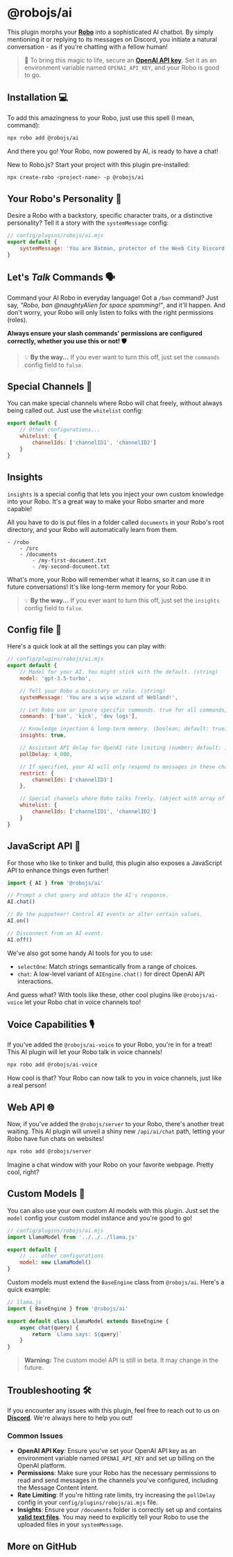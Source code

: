 
# @robojs/ai

This plugin morphs your **[Robo](https://github.com/Wave-Play/robo.js)** into a sophisticated AI chatbot. By simply mentioning it or replying to its messages on Discord, you initiate a natural conversation - as if you're chatting with a fellow human!

> 🔑 To bring this magic to life, secure an **[OpenAI API key](https://openai.com/)**. Set it as an environment variable named `OPENAI_API_KEY`, and your Robo is good to go.

## Installation 💻

To add this amazingness to your Robo, just use this spell (I mean, command):

```bash
npx robo add @robojs/ai
```

And there you go! Your Robo, now powered by AI, is ready to have a chat!

New to Robo.js? Start your project with this plugin pre-installed:

```bash
npx create-robo <project-name> -p @robojs/ai
```

## Your Robo's Personality 🧬

Desire a Robo with a backstory, specific character traits, or a distinctive personality? Tell it a story with the `systemMessage` config:

```js
// config/plugins/robojs/ai.mjs
export default {
	systemMessage: 'You are Batman, protector of the Weeb City Discord server.'
}
```

## Let's _Talk_ Commands 🗣️

Command your AI Robo in everyday language! Got a `/ban` command? Just say, _"Robo, ban @naughtyAlien for space spamming!"_, and it'll happen. And don't worry, your Robo will only listen to folks with the right permissions (roles).

**Always ensure your slash commands' permissions are configured correctly, whether you use this or not! 🛡️**

> 💡 **By the way...** If you ever want to turn this off, just set the `commands` config field to `false`.

## Special Channels 📜

You can make special channels where Robo will chat freely, without always being called out. Just use the `whitelist` config:

```js
export default {
	// Other configurations...
	whitelist: {
		channelIds: ['channelID1', 'channelID2']
	}
}
```

## Insights

`insights` is a special config that lets you inject your own custom knowledge into your Robo. It's a great way to make your Robo smarter and more capable!

All you have to do is put files in a folder called `documents` in your Robo's root directory, and your Robo will automatically learn from them.

```
- /robo
	- /src
	- /documents
		- /my-first-document.txt
		- /my-second-document.txt
```

What's more, your Robo will remember what it learns, so it can use it in future conversations! It's like long-term memory for your Robo.

> 💡 **By the way...** If you ever want to turn this off, just set the `insights` config field to `false`.

## Config file 🧠

Here's a quick look at all the settings you can play with:

```js
// config/plugins/robojs/ai.mjs
export default {
	// Model for your AI. You might stick with the default. (string)
	model: 'gpt-3.5-turbo',

	// Tell your Robo a backstory or role. (string)
	systemMessage: 'You are a wise wizard of Webland!',

	// Let Robo use or ignore specific commands. true for all commands, false for no commands, array for only specific commands. (boolean or string array)
	commands: ['ban', 'kick', 'dev logs'],

	// Knowledge injection & long-term memory. (boolean; default: true)
	insights: true,

	// Assistant API delay for OpenAI rate limiting (number; default: 1_000)
	pollDelay: 4_000,

	// If specified, your AI will only respond to messages in these channels. (object with array of string IDs)
	restrict: {
		channelIds: ['channelID3']
	},

	// Special channels where Robo talks freely. (object with array of string IDs)
	whitelist: {
		channelIds: ['channelID1', 'channelID2']
	}
}
```

## JavaScript API 🧰

For those who like to tinker and build, this plugin also exposes a JavaScript API to enhance things even further!

```js
import { AI } from '@robojs/ai'

// Prompt a chat query and obtain the AI's response.
AI.chat()

// Be the puppeteer! Control AI events or alter certain values.
AI.on()

// Disconnect from an AI event.
AI.off()
```

We've also got some handy AI tools for you to use:

- `selectOne`: Match strings semantically from a range of choices.
- `chat`: A low-level variant of `AIEngine.chat()` for direct OpenAI API interactions.

And guess what? With tools like these, other cool plugins like `@robojs/ai-voice` let your Robo chat in voice channels too!

## Voice Capabilities 🎙️

If you've added the `@robojs/ai-voice` to your Robo, you're in for a treat! This AI plugin will let your Robo talk in voice channels!

```bash
npx robo add @robojs/ai-voice
```

How cool is that? Your Robo can now talk to you in voice channels, just like a real person!

## Web API 🌐

Now, if you've added the `@robojs/server` to your Robo, there's another treat waiting. This AI plugin will unveil a shiny new `/api/ai/chat` path, letting your Robo have fun chats on websites!

```bash
npx robo add @robojs/server
```

Imagine a chat window with your Robo on your favorite webpage. Pretty cool, right?

## Custom Models 🧪

You can also use your own custom AI models with this plugin. Just set the `model` config your custom model instance and you're good to go!

```js
// config/plugins/robojs/ai.mjs
import LlamaModel from '../../../llama.js'

export default {
	// ... other configurations
	model: new LlamaModel()
}
```

Custom models must extend the `BaseEngine` class from `@robojs/ai`. Here's a quick example:

```js
// llama.js
import { BaseEngine } from '@robojs/ai'

export default class LlamaModel extends BaseEngine {
	async chat(query) {
		return `Llama says: ${query}`
	}
}
```

> **Warning:** The custom model API is still in beta. It may change in the future.

## Troubleshooting 🛠️

If you encounter any issues with this plugin, feel free to reach out to us on **[Discord](https://discord.gg/roboplay)**. We're always here to help you out!

### Common Issues

- **OpenAI API Key**: Ensure you've set your OpenAI API key as an environment variable named `OPENAI_API_KEY` and set up billing on the OpenAI platform.
- **Permissions**: Make sure your Robo has the necessary permissions to read and send messages in the channels you've configured, including the Message Content intent.
- **Rate Limiting**: If you're hitting rate limits, try increasing the `pollDelay` config in your `config/plugins/robojs/ai.mjs` file.
- **Insights**: Ensure your `/documents` folder is correctly set up and contains **[valid text files](https://platform.openai.com/docs/assistants/tools/file-search/supported-files)**. You may need to explicitly tell your Robo to use the uploaded files in your `systemMessage`.


## More on GitHub

<CardContainer><Card href="https://github.com/Wave-Play/robo.js/tree/main/packages/plugin-ai" title="🔗 GitHub Repository" description="Explore source code on GitHub."/></CardContainer>
